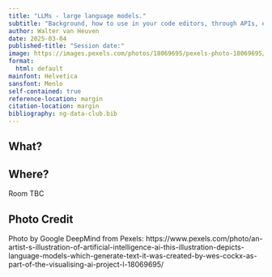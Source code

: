 ```yaml
---
title: "LLMs - large language models."
subtitle: "Background, how to use in your code editors, through APIs, etc"
author: Walter van Heuven
date: 2025-03-04
published-title: "Session date:"
image: https://images.pexels.com/photos/18069695/pexels-photo-18069695/free-photo-of-an-artist-s-illustration-of-artificial-intelligence-ai-this-illustration-depicts-language-models-which-generate-text-it-was-created-by-wes-cockx-as-part-of-the-visualising-ai-project-l.png
format:
  html: default
mainfont: Helvetica
sansfont: Menlo 
self-contained: true
reference-location: margin
citation-location: margin
bibliography: ng-data-club.bib
---
```


## What?


## Where?

Room TBC

## Photo Credit

Photo by Google DeepMind from Pexels: https://www.pexels.com/photo/an-artist-s-illustration-of-artificial-intelligence-ai-this-illustration-depicts-language-models-which-generate-text-it-was-created-by-wes-cockx-as-part-of-the-visualising-ai-project-l-18069695/